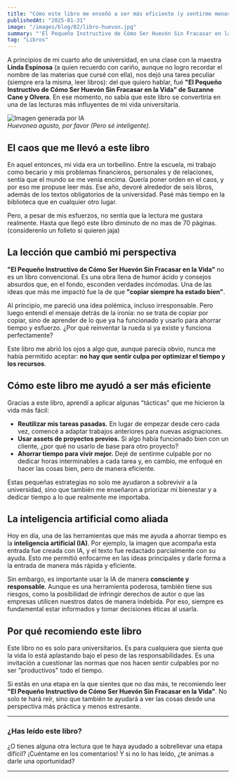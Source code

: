 ```yaml
---
title: "Cómo este libro me enseñó a ser más eficiente (y sentirme menos culpable)"  
publishedAt: "2025-01-31"  
image: "/images/blog/02/libro-huevon.jpg" 
summary: "'El Pequeño Instructivo de Cómo Ser Huevón Sin Fracasar en la Vida' no solo me hizo reír, sino que también me ayudó a ver la vida universitaria con otros ojos. Aquí te cuento por qué lo recomiendo."  
tag: "Libros"  
---
```


A principios de mi cuarto año de universidad, en una clase con la maestra **Linda Espinosa** (a quien recuerdo con cariño, aunque no logro recordar el nombre de las materias que cursé con ella), nos dejó una tarea peculiar (siempre era la misma, leer libros): del que quiero hablar, fué **"El Pequeño Instructivo de Cómo Ser Huevón Sin Fracasar en la Vida" de Suzanne Cane y Olvera**. En ese momento, no sabía que este libro se convertiría en una de las lecturas más influyentes de mi vida universitaria.  

![Imagen generada por IA](/images/blog/libro-huevon.jpg)  
*Huevonea agusto, por favor (Pero sé inteligente).*

## El caos que me llevó a este libro  

En aquel entonces, mi vida era un torbellino. Entre la escuela, mi trabajo como becario y mis problemas financieros, personales y de relaciones, sentía que el mundo se me venía encima. Quería poner orden en el caos, y por eso me propuse leer más. Ese año, devoré alrededor de seis libros, además de los textos obligatorios de la universidad. Pasé más tiempo en la biblioteca que en cualquier otro lugar.  

Pero, a pesar de mis esfuerzos, no sentía que la lectura me gustara realmente. Hasta que llegó este libro diminuto de no mas de 70 páginas. (considerenlo un folleto si quieren jaja)  

## La lección que cambió mi perspectiva  

**"El Pequeño Instructivo de Cómo Ser Huevón Sin Fracasar en la Vida"** no es un libro convencional. Es una obra llena de humor ácido y consejos absurdos que, en el fondo, esconden verdades incómodas. Una de las ideas que más me impactó fue la de que **"copiar siempre ha estado bien"**.  

Al principio, me pareció una idea polémica, incluso irresponsable. Pero luego entendí el mensaje detrás de la ironía: no se trata de copiar por copiar, sino de aprender de lo que ya ha funcionado y usarlo para ahorrar tiempo y esfuerzo. ¿Por qué reinventar la rueda si ya existe y funciona perfectamente?  

Este libro me abrió los ojos a algo que, aunque parecía obvio, nunca me había permitido aceptar: **no hay que sentir culpa por optimizar el tiempo y los recursos**.  

## Cómo este libro me ayudó a ser más eficiente  

Gracias a este libro, aprendí a aplicar algunas "tácticas" que me hicieron la vida más fácil:  

- **Reutilizar mis tareas pasadas.** En lugar de empezar desde cero cada vez, comencé a adaptar trabajos anteriores para nuevas asignaciones.  
- **Usar assets de proyectos previos.** Si algo había funcionado bien con un cliente, ¿por qué no usarlo de base para otro proyecto?  
- **Ahorrar tiempo para vivir mejor.** Dejé de sentirme culpable por no dedicar horas interminables a cada tarea y, en cambio, me enfoqué en hacer las cosas bien, pero de manera eficiente.  

Estas pequeñas estrategias no solo me ayudaron a sobrevivir a la universidad, sino que también me enseñaron a priorizar mi bienestar y a dedicar tiempo a lo que realmente me importaba.  

## La inteligencia artificial como aliada  

Hoy en día, una de las herramientas que más me ayuda a ahorrar tiempo es la **inteligencia artificial (IA)**. Por ejemplo, la imagen que acompaña esta entrada fue creada con IA, y el texto fue redactado parcialmente con su ayuda. Esto me permitió enfocarme en las ideas principales y darle forma a la entrada de manera más rápida y eficiente.  

Sin embargo, es importante usar la IA de manera **consciente y responsable**. Aunque es una herramienta poderosa, también tiene sus riesgos, como la posibilidad de infringir derechos de autor o que las empresas utilicen nuestros datos de manera indebida. Por eso, siempre es fundamental estar informados y tomar decisiones éticas al usarla.  

## Por qué recomiendo este libro  

Este libro no es solo para universitarios. Es para cualquiera que sienta que la vida lo está aplastando bajo el peso de las responsabilidades. Es una invitación a cuestionar las normas que nos hacen sentir culpables por no ser "productivos" todo el tiempo.  

Si estás en una etapa en la que sientes que no das más, te recomiendo leer **"El Pequeño Instructivo de Cómo Ser Huevón Sin Fracasar en la Vida"**. No solo te hará reír, sino que también te ayudará a ver las cosas desde una perspectiva más práctica y menos estresante.  

---

### ¿Has leído este libro?

¿O tienes alguna otra lectura que te haya ayudado a sobrellevar una etapa difícil? ¡Cuéntame en los comentarios! Y si no lo has leído, ¿te animas a darle una oportunidad?  

---